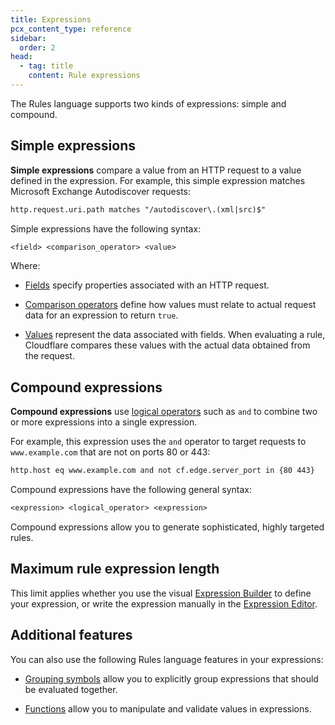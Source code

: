 ```yaml
---
title: Expressions
pcx_content_type: reference
sidebar:
  order: 2
head:
  - tag: title
    content: Rule expressions
---
```



The Rules language supports two kinds of expressions: simple and compound.

## Simple expressions

**Simple expressions** compare a value from an HTTP request to a value defined in the expression. For example, this simple expression matches Microsoft Exchange Autodiscover requests:

```txt
http.request.uri.path matches "/autodiscover\.(xml|src)$"
```

Simple expressions have the following syntax:

```txt
<field> <comparison_operator> <value>
```

Where:

- [Fields](/ruleset-engine/rules-language/fields/) specify properties associated with an HTTP request.

- [Comparison operators](/ruleset-engine/rules-language/operators/#comparison-operators) define how values must relate to actual request data for an expression to return `true`.

- [Values](/ruleset-engine/rules-language/values/) represent the data associated with fields. When evaluating a rule, Cloudflare compares these values with the actual data obtained from the request.

## Compound expressions

**Compound expressions** use [logical operators](/ruleset-engine/rules-language/operators/#logical-operators) such as `and` to combine two or more expressions into a single expression.

For example, this expression uses the `and` operator to target requests to `www.example.com` that are not on ports 80 or 443:

```txt
http.host eq www.example.com and not cf.edge.server_port in {80 443}
```

Compound expressions have the following general syntax:

```txt
<expression> <logical_operator> <expression>
```

Compound expressions allow you to generate sophisticated, highly targeted rules.

## Maximum rule expression length

<Render file="max-expression-length" />

This limit applies whether you use the visual [Expression Builder](/ruleset-engine/rules-language/expressions/edit-expressions/#expression-builder) to define your expression, or write the expression manually in the [Expression Editor](/ruleset-engine/rules-language/expressions/edit-expressions/#expression-editor).

## Additional features

You can also use the following Rules language features in your expressions:

- [Grouping symbols](/ruleset-engine/rules-language/operators/#grouping-symbols) allow you to explicitly group expressions that should be evaluated together.

- [Functions](/ruleset-engine/rules-language/functions/) allow you to manipulate and validate values in expressions.
